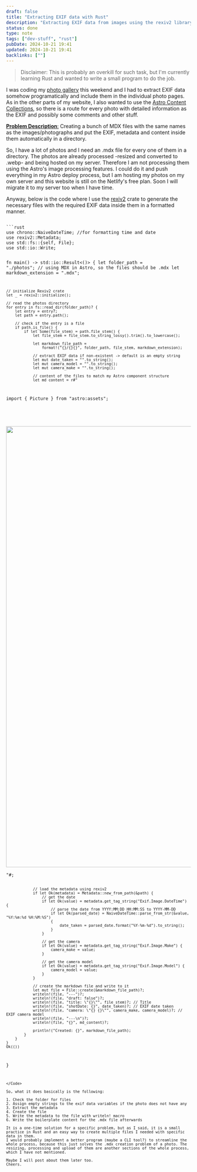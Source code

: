 ```yaml
---
draft: false
title: "Extracting EXIF data with Rust"
description: "Extracting EXIF data from images using the rexiv2 library with Rust"
status: done
type: note
tags: ["dev-stuff", "rust"]
pubDate: 2024-10-21 19:41
updated: 2024-10-21 19:41
backlinks: [""]
---
```



> Disclaimer: This is probably an overkill for such task, but I'm currently learning Rust and wanted
> to write a small program to do the job.

I was coding my [photo gallery](/photos) this weekend and I had to extract EXIF data somehow
programatically and include them in the individual photo pages. As in the other parts of my website,
I also wanted to use the
[Astro Content Collections](https://docs.astro.build/en/guides/content-collections/), so there is a
route for every photo with detailed information as the EXIF and possibly some comments and other
stuff.

<u>**Problem Description**:</u>
Creating a bunch of MDX files with the same names as the images/photographs and put the EXIF,
metadata and content inside them automatically in a directory.

So, I have a lot of photos and I need an .mdx file for every one of them in a directory. The photos
are already processed -resized and converted to .webp- and being hosted on my server. Therefore I am
not processing them using the Astro's image processing features. I could do it and push everything
in my Astro deploy process, but I am hosting my photos on my own server and this website is still on
the Netlify's free plan. Soon I will migrate it to my server too when I have time.

Anyway, below is the code where I use the [rexiv2](https://docs.rs/rexiv2/latest/rexiv2) crate to
generate the necessary files with the required EXIF data inside them in a formatted manner.

<Code file="exif-to-md.rs">
```rust
use chrono::NaiveDateTime; //for formatting time and date
use rexiv2::Metadata;
use std::fs::{self, File};
use std::io::Write;

fn main() -> std::io::Result<()> { let folder_path = "./photos"; // using MDX in Astro, so the files
should be .mdx let markdown_extension = ".mdx";

    // initialize Rexiv2 crate
    let _ = rexiv2::initialize();

    // read the photos directory
    for entry in fs::read_dir(folder_path)? {
        let entry = entry?;
        let path = entry.path();

        // check if the entry is a file
        if path.is_file() {
            if let Some(file_stem) = path.file_stem() {
                let file_stem = file_stem.to_string_lossy().trim().to_lowercase();

                let markdown_file_path =
                    format!("{}/{}{}", folder_path, file_stem, markdown_extension);

                // extract EXIF data if non-existent -> default is an empty string
                let mut date_taken = "".to_string();
                let mut camera_model = "".to_string();
                let mut camera_make = "".to_string();

                // content of the files to match my Astro component structure
                let md_content = r#"

import { Picture } from "astro:assets";

<picture>
  <source
    srcset={`https://img.kenan.fyi/photos/originals/${frontmatter.title}_1920px.webp`}
    type="image/webp"
  />
  <img
    src={`https://img.kenan.fyi/photos/originals/${frontmatter.title}_1920px.jpg`}
    alt=""
    width="2880"
    height="1200"
    loading="lazy"
    decoding="async"
  />
</picture>
"#;

                // load the metadata using rexiv2
                if let Ok(metadata) = Metadata::new_from_path(&path) {
                    // get the date
                    if let Ok(value) = metadata.get_tag_string("Exif.Image.DateTime") {
                        // parse the date from YYYY:MM:DD HH:MM:SS to YYYY-MM-DD
                        if let Ok(parsed_date) = NaiveDateTime::parse_from_str(&value, "%Y:%m:%d %H:%M:%S")
                        {
                            date_taken = parsed_date.format("%Y-%m-%d").to_string();
                        }
                    }

                    // get the camera
                    if let Ok(value) = metadata.get_tag_string("Exif.Image.Make") {
                        camera_make = value;
                    }

                    // get the camera model
                    if let Ok(value) = metadata.get_tag_string("Exif.Image.Model") {
                        camera_model = value;
                    }
                }

                // create the markdown file and write to it
                let mut file = File::create(&markdown_file_path)?;
                writeln!(file, "---")?;
                writeln!(file, "draft: false")?;
                writeln!(file, "title: \"{}\"", file_stem)?; // Title
                writeln!(file, "shotDate: {}", date_taken)?; // EXIF date taken
                writeln!(file, "camera: \"{} {}\"", camera_make, camera_model)?; // EXIF camera model
                writeln!(file, "---\n")?;
                writeln!(file, "{}", md_content)?;

                println!("Created: {}", markdown_file_path);
            }
        }
    }
    Ok(())

}

```
</Code>

So, what it does basically is the following:

1. Check the folder for files
2. Assign empty strings to the exif data variables if the photo does not have any
3. Extract the metadata
4. Create the file
5. Write the metadata to the file with writeln! macro
6. Write the boilerplate content for the .mdx file afterwards

It is a one-time solution for a specific problem, but as I said, it is a small practice in Rust and an easy way to create multiple files I needed with specific data in them.
I would probably implement a better program (maybe a CLI tool?) to streamline the whole process, because this just solves the .mdx creation problem of a photo. The resizing, processing and upload of them are another sections of the whole process, which I have not mentioned.

Maybe I will post about them later too.
Cheers.
